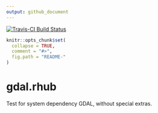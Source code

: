 ```yaml
---
output: github_document
---
```


[![Travis-CI Build Status](https://travis-ci.org/mdsumner/gdal.rhub.svg?branch=master)](https://travis-ci.org/mdsumner/gdal.rhub)

<!-- README.md is generated from README.Rmd. Please edit that file -->

```r
knitr::opts_chunk$set(
  collapse = TRUE,
  comment = "#>",
  fig.path = "README-"
)
```

# gdal.rhub

Test for system dependency GDAL, without special extras.
